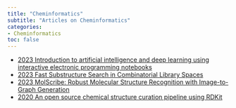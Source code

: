 ```yaml
---
title: "Cheminformatics"
subtitle: "Articles on Cheminformatics"
categories:
- Cheminformatics
toc: false
---
```

* [2023 Introduction to artificial intelligence and deep learning using interactive electronic programming notebooks](https://doi.org/10.1002/ardp.202200628){target="_blank"}
* [2023 Fast Substructure Search in Combinatorial Library Spaces](https://doi.org/10.1021/acs.jcim.3c00290){target="_blank"}
* [2023 MolScribe: Robust Molecular Structure Recognition with Image-to-Graph Generation](https://doi.org/10.1021/acs.jcim.2c01480){target="_blank"}
* [2020 An open source chemical structure curation pipeline using RDKit](https://doi.org/10.1186%2Fs13321-020-00456-1){target="_blank"}
